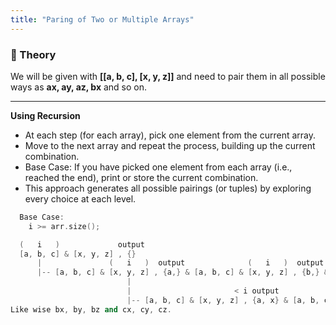 ```yaml
---
title: "Paring of Two or Multiple Arrays"
---
```


### 📖 Theory

We will be given with **[[a, b, c], [x, y, z]]** and need to pair them in all possible ways as **ax, ay, az, bx** and so on.

---

**Using Recursion**

- At each step (for each array), pick one element from the current array.
- Move to the next array and repeat the process, building up the current combination.
- Base Case: If you have picked one element from each array (i.e., reached the end), print or store the current combination.
- This approach generates all possible pairings (or tuples) by exploring every choice at each level.


```cpp
  Base Case:
    i >= arr.size();

  (   i   )             output
  [a, b, c] & [x, y, z] , {}
      |               (   i   )  output              (   i   )  output              (   i   )  output
      |-- [a, b, c] & [x, y, z] , {a,} & [a, b, c] & [x, y, z] , {b,} & [a, b, c] & [x, y, z] , {c,}
                          |
                          |                       < i output                       < i output                       < i output
                          |-- [a, b, c] & [x, y, z] , {a, x} & [a, b, c] & [x, y, z] , {a, y} & [a, b, c] & [x, y, z] , {a, z}  
Like wise bx, by, bz and cx, cy, cz.
```